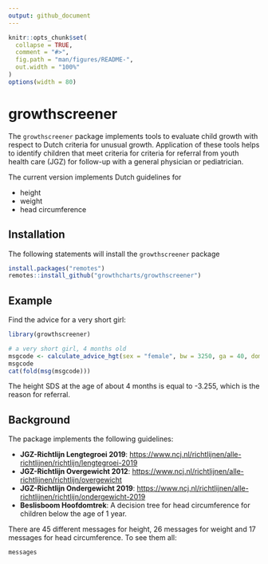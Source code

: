 ```yaml
---
output: github_document
---
```


<!-- README.md is generated from README.Rmd. Please edit that file -->

```r
knitr::opts_chunk$set(
  collapse = TRUE,
  comment = "#>",
  fig.path = "man/figures/README-",
  out.width = "100%"
)
options(width = 80)
```
# growthscreener

<!-- badges: start -->
<!-- badges: end -->

The `growthscreener` package implements tools to evaluate child 
growth with respect to Dutch criteria for unusual growth. 
Application of these tools helps to identify children that meet 
criteria for criteria for referral from youth health care (JGZ) for
follow-up with a general physician or pediatrician.

The current version implements Dutch guidelines for

- height
- weight
- head circumference

## Installation

The following statements will install the `growthscreener` package

```r
install.packages("remotes")
remotes::install_github("growthcharts/growthscreener")
```

## Example

Find the advice for a very short girl:

```r
library(growthscreener)

# a very short girl, 4 months old
msgcode <- calculate_advice_hgt(sex = "female", bw = 3250, ga = 40, dom1 = 134, y1 = 55)
msgcode
cat(fold(msg(msgcode)))
```

The height SDS at the age of about 4 months is equal to -3.255, which is 
the reason for referral.

## Background

The package implements the following guidelines:

- **JGZ-Richtlijn Lengtegroei 2019**: <https://www.ncj.nl/richtlijnen/alle-richtlijnen/richtlijn/lengtegroei-2019>
- **JGZ-Richtlijn Overgewicht 2012**: <https://www.ncj.nl/richtlijnen/alle-richtlijnen/richtlijn/overgewicht>
- **JGZ-Richtlijn Ondergewicht 2019**: <https://www.ncj.nl/richtlijnen/alle-richtlijnen/richtlijn/ondergewicht-2019>
- **Beslisboom Hoofdomtrek**: A decision tree for head circumference for children below the age of 1 year.

There are 45 different messages for height, 26 messages for weight and 17 messages for head circumference. To see them all:

```r
messages
```



